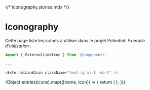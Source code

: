 {/* Iconography.stories.mdx */}



<Meta title="Atoms/Icons" />

# Iconography

Cette page liste les icônes à utiliser dans le projet Potentiel.
_Exemple d'utilisation :_

```js
import { ExternalLinkIcon } from '@components'

...

<ExternalLinkIcon className="text-lg ml-1 -mb-1" />
```

<IconGallery>
  {Object.entries(icons).map(([name, Icon]) => {
    return (
      <IconItem name={name}>
        <Icon name={name} />
      </IconItem>
    );
  })}
</IconGallery>
